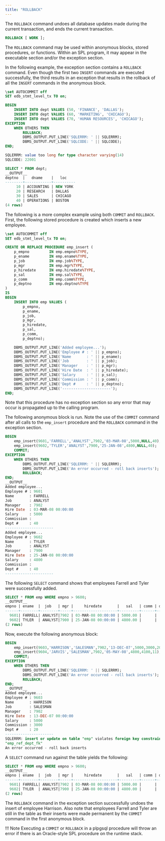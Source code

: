 ```yaml
---
title: "ROLLBACK"
---
```


<div id="rollback" class="registered_link"></div>

The `ROLLBACK` command undoes all database updates made during the current transaction, and ends the current transaction.

```sql
ROLLBACK [ WORK ];
```

The `ROLLBACK` command may be used within anonymous blocks, stored procedures, or functions. Within an SPL program, it may appear in the executable section and/or the exception section.

In the following example, the exception section contains a `ROLLBACK` command. Even though the first two `INSERT` commands are executed successfully, the third results in an exception that results in the rollback of all the `INSERT` commands in the anonymous block.

```sql
\set AUTOCOMMIT off
SET edb_stmt_level_tx TO on;

BEGIN
    INSERT INTO dept VALUES (50, 'FINANCE', 'DALLAS');
    INSERT INTO dept VALUES (60, 'MARKETING', 'CHICAGO');
    INSERT INTO dept VALUES (70, 'HUMAN RESOURCES', 'CHICAGO');
EXCEPTION
    WHEN OTHERS THEN
        ROLLBACK;
        DBMS_OUTPUT.PUT_LINE('SQLERRM: ' || SQLERRM);
        DBMS_OUTPUT.PUT_LINE('SQLCODE: ' || SQLCODE);
END;

SQLERRM: value too long for type character varying(14)
SQLCODE: 22001

SELECT * FROM dept;
__OUTPUT__
deptno  |   dname    |   loc
--------+------------+----------
     10 | ACCOUNTING | NEW YORK
     20 | RESEARCH   | DALLAS
     30 | SALES      | CHICAGO
     40 | OPERATIONS | BOSTON
(4 rows)
```

The following is a more complex example using both `COMMIT` and `ROLLBACK`. First, the following stored procedure is created which inserts a new employee.

```sql
\set AUTOCOMMIT off
SET edb_stmt_level_tx TO on;

CREATE OR REPLACE PROCEDURE emp_insert (
    p_empno         IN emp.empno%TYPE,
    p_ename         IN emp.ename%TYPE,
    p_job           IN emp.job%TYPE,
    p_mgr           IN emp.mgr%TYPE,
    p_hiredate      IN emp.hiredate%TYPE,
    p_sal           IN emp.sal%TYPE,
    p_comm          IN emp.comm%TYPE,
    p_deptno        IN emp.deptno%TYPE
)
IS
BEGIN
    INSERT INTO emp VALUES (
        p_empno,
        p_ename,
        p_job,
        p_mgr,
        p_hiredate,
        p_sal,
        p_comm,
        p_deptno);

    DBMS_OUTPUT.PUT_LINE('Added employee...');
    DBMS_OUTPUT.PUT_LINE('Employee # : ' || p_empno);
    DBMS_OUTPUT.PUT_LINE('Name       : ' || p_ename);
    DBMS_OUTPUT.PUT_LINE('Job        : ' || p_job);
    DBMS_OUTPUT.PUT_LINE('Manager    : ' || p_mgr);
    DBMS_OUTPUT.PUT_LINE('Hire Date  : ' || p_hiredate);
    DBMS_OUTPUT.PUT_LINE('Salary     : ' || p_sal);
    DBMS_OUTPUT.PUT_LINE('Commission : ' || p_comm);
    DBMS_OUTPUT.PUT_LINE('Dept #     : ' || p_deptno);
    DBMS_OUTPUT.PUT_LINE('----------------------');
END;
```

Note that this procedure has no exception section so any error that may occur is propagated up to the calling program.

The following anonymous block is run. Note the use of the `COMMIT` command after all calls to the `emp_insert` procedure and the `ROLLBACK` command in the exception section.

```sql
BEGIN
    emp_insert(9601,'FARRELL','ANALYST',7902,'03-MAR-08',5000,NULL,40);
    emp_insert(9602,'TYLER','ANALYST',7900,'25-JAN-08',4800,NULL,40);
    COMMIT;
EXCEPTION
    WHEN OTHERS THEN
        DBMS_OUTPUT.PUT_LINE('SQLERRM: ' || SQLERRM);
        DBMS_OUTPUT.PUT_LINE('An error occurred - roll back inserts');
        ROLLBACK;
END;
__OUTPUT__
Added employee...
Employee # : 9601
Name       : FARRELL
Job        : ANALYST
Manager    : 7902
Hire Date  : 03-MAR-08 00:00:00
Salary     : 5000
Commission :
Dept #     : 40
----------------------
Added employee...
Employee # : 9602
Name       : TYLER
Job        : ANALYST
Manager    : 7900
Hire Date  : 25-JAN-08 00:00:00
Salary     : 4800
Commission :
Dept #     : 40
----------------------
```

The following `SELECT` command shows that employees Farrell and Tyler were successfully added.

```sql
SELECT * FROM emp WHERE empno > 9600;
__OUTPUT__
empno | ename  |  job   | mgr |     hiredate       |   sal   | comm | deptno
------+--------+--------+-----+--------------------+---------+------+--------
  9601| FARRELL| ANALYST|7902 | 03-MAR-08 00:00:00 | 5000.00 |      |   40
  9602| TYLER  | ANALYST|7900 | 25-JAN-08 00:00:00 | 4800.00 |      |   40
(2 rows)
```

Now, execute the following anonymous block:

```sql
BEGIN
    emp_insert(9603,'HARRISON','SALESMAN',7902,'13-DEC-07',5000,3000,20);
    emp_insert(9604,'JARVIS','SALESMAN',7902,'05-MAY-08',4800,4100,11);
    COMMIT;
EXCEPTION
    WHEN OTHERS THEN
        DBMS_OUTPUT.PUT_LINE('SQLERRM: ' || SQLERRM);
        DBMS_OUTPUT.PUT_LINE('An error occurred - roll back inserts');
        ROLLBACK;
END;
__OUTPUT__
Added employee...
Employee # : 9603
Name       : HARRISON
Job        : SALESMAN
Manager    : 7902
Hire Date  : 13-DEC-07 00:00:00
Salary     : 5000
Commission : 3000
Dept #     : 20
----------------------
SQLERRM: insert or update on table "emp" violates foreign key constraint
"emp_ref_dept_fk"
An error occurred - roll back inserts
```

A `SELECT` command run against the table yields the following:

```sql
SELECT * FROM emp WHERE empno > 9600;
__OUTPUT__
empno | ename  |  job   | mgr |     hiredate       |   sal   | comm | deptno
------+--------+--------+-----+--------------------+---------+------+--------
  9601| FARRELL| ANALYST|7902 | 03-MAR-08 00:00:00 | 5000.00 |      |   40
  9602| TYLER  | ANALYST|7900 | 25-JAN-08 00:00:00 | 4800.00 |      |   40
(2 rows)
```

The `ROLLBACK` command in the exception section successfully undoes the insert of employee Harrison. Also note that employees Farrell and Tyler are still in the table as their inserts were made permanent by the `COMMIT` command in the first anonymous block.

!!! Note
    Executing a `COMMIT` or `ROLLBACK` in a plpgsql procedure will throw an error if there is an Oracle-style SPL procedure on the runtime stack.
